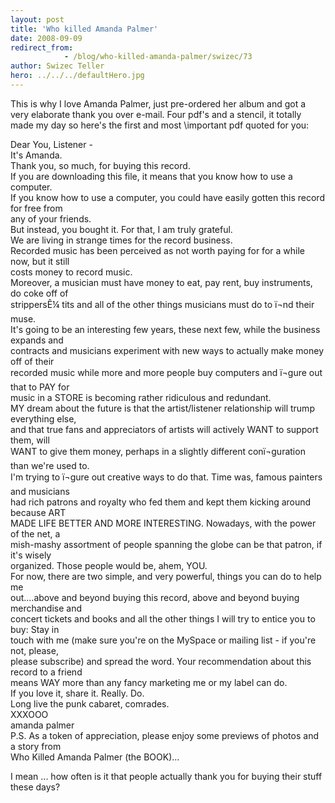 ```yaml
---
layout: post
title: 'Who killed Amanda Palmer'
date: 2008-09-09
redirect_from: 
            - /blog/who-killed-amanda-palmer/swizec/73
author: Swizec Teller
hero: ../../../defaultHero.jpg
---
```

This is why I love Amanda Palmer, just pre-ordered her album and got a very elaborate thank you over e-mail. Four pdf's and a stencil, it totally made my day so here's the first and most \\important pdf quoted for you:

Dear You, Listener -  
It's Amanda.  
Thank you, so much, for buying this record.  
If you are downloading this file, it means that you know how to use a computer.  
If you know how to use a computer, you could have easily gotten this record for free from  
any of your friends.  
But instead, you bought it. For that, I am truly grateful.  
We are living in strange times for the record business.  
Recorded music has been perceived as not worth paying for for a while now, but it still  
costs money to record music.  
Moreover, a musician must have money to eat, pay rent, buy instruments, do coke off of  
strippersÊ¼ tits and all of the other things musicians must do to ï¬nd their muse.  
It's going to be an interesting few years, these next few, while the business expands and  
contracts and musicians experiment with new ways to actually make money off of their  
recorded music while more and more people buy computers and ï¬gure out that to PAY for  
music in a STORE is becoming rather ridiculous and redundant.  
MY dream about the future is that the artist/listener relationship will trump everything else,  
and that true fans and appreciators of artists will actively WANT to support them, will  
WANT to give them money, perhaps in a slightly different conï¬guration than we're used to.  
I'm trying to ï¬gure out creative ways to do that. Time was, famous painters and musicians  
had rich patrons and royalty who fed them and kept them kicking around because ART  
MADE LIFE BETTER AND MORE INTERESTING. Nowadays, with the power of the net, a  
mish-mashy assortment of people spanning the globe can be that patron, if it's wisely  
organized. Those people would be, ahem, YOU.  
For now, there are two simple, and very powerful, things you can do to help me  
out....above and beyond buying this record, above and beyond buying merchandise and  
concert tickets and books and all the other things I will try to entice you to buy: Stay in  
touch with me (make sure you're on the MySpace or mailing list - if you're not, please,  
please subscribe) and spread the word. Your recommendation about this record to a friend  
means WAY more than any fancy marketing me or my label can do.  
If you love it, share it. Really. Do.  
Long live the punk cabaret, comrades.  
XXXOOO  
amanda palmer  
P.S. As a token of appreciation, please enjoy some previews of photos and a story from  
Who Killed Amanda Palmer (the BOOK)...  
  
I mean ... how often is it that people actually thank you for buying their stuff these days?